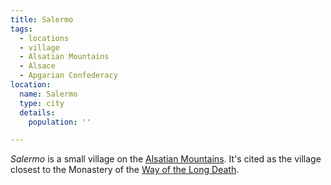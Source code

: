 ```yaml
---
title: Salermo
tags:
  - locations
  - village
  - Alsatian Mountains
  - Alsace
  - Apgarian Confederacy
location:
  name: Salermo
  type: city
  details:
    population: ''

---
```


<Stub />

*Salermo* is a small village on the
[Alsatian Mountains](/locations/alsatian-mountains). It's cited as the village
closest to the Monastery of the
[Way of the Long Death](/organizations/the-way-of-the-long-death/).
